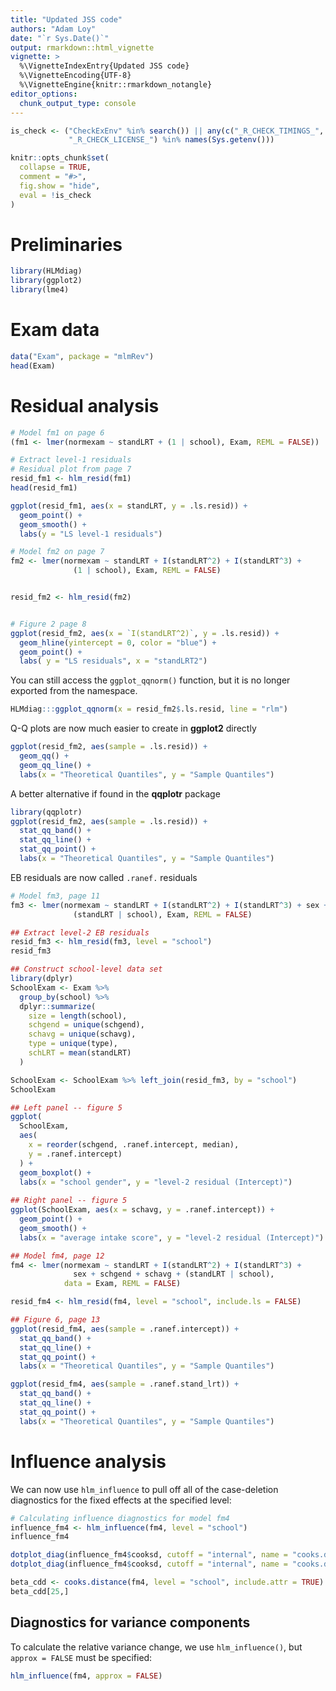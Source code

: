 ```yaml
---
title: "Updated JSS code"
authors: "Adam Loy"
date: "`r Sys.Date()`"
output: rmarkdown::html_vignette
vignette: >
  %\VignetteIndexEntry{Updated JSS code}
  %\VignetteEncoding{UTF-8}
  %\VignetteEngine{knitr::rmarkdown_notangle}
editor_options: 
  chunk_output_type: console
---
```


```r
is_check <- ("CheckExEnv" %in% search()) || any(c("_R_CHECK_TIMINGS_",
             "_R_CHECK_LICENSE_") %in% names(Sys.getenv()))

knitr::opts_chunk$set(
  collapse = TRUE,
  comment = "#>",
  fig.show = "hide",
  eval = !is_check
)
```

# Preliminaries

```r
library(HLMdiag)
library(ggplot2)
library(lme4)
```


# Exam data

```r
data("Exam", package = "mlmRev")
head(Exam)
```


# Residual analysis

```r
# Model fm1 on page 6
(fm1 <- lmer(normexam ~ standLRT + (1 | school), Exam, REML = FALSE))

# Extract level-1 residuals
# Residual plot from page 7
resid_fm1 <- hlm_resid(fm1)
head(resid_fm1)

ggplot(resid_fm1, aes(x = standLRT, y = .ls.resid)) + 
  geom_point() + 
  geom_smooth() +
  labs(y = "LS level-1 residuals")
```

```r
# Model fm2 on page 7
fm2 <- lmer(normexam ~ standLRT + I(standLRT^2) + I(standLRT^3) + 
              (1 | school), Exam, REML = FALSE)


resid_fm2 <- hlm_resid(fm2)


# Figure 2 page 8
ggplot(resid_fm2, aes(x = `I(standLRT^2)`, y = .ls.resid)) + 
  geom_hline(yintercept = 0, color = "blue") + 
  geom_point() +
  labs( y = "LS residuals", x = "standLRT2")
```


You can still access the `ggplot_qqnorm()` function, but it is no longer exported from the namespace.
```r
HLMdiag:::ggplot_qqnorm(x = resid_fm2$.ls.resid, line = "rlm")
```

Q-Q plots are now much easier to create in **ggplot2** directly

```r
ggplot(resid_fm2, aes(sample = .ls.resid)) +
  geom_qq() + 
  geom_qq_line() +
  labs(x = "Theoretical Quantiles", y = "Sample Quantiles")
```

A better alternative if found in the **qqplotr** package
```r
library(qqplotr)
ggplot(resid_fm2, aes(sample = .ls.resid)) +
  stat_qq_band() +
  stat_qq_line() + 
  stat_qq_point() +
  labs(x = "Theoretical Quantiles", y = "Sample Quantiles")
```

EB residuals are now called `.ranef.` residuals

```r
# Model fm3, page 11
fm3 <- lmer(normexam ~ standLRT + I(standLRT^2) + I(standLRT^3) + sex +
              (standLRT | school), Exam, REML = FALSE)

## Extract level-2 EB residuals
resid_fm3 <- hlm_resid(fm3, level = "school")
resid_fm3
```

```r
## Construct school-level data set
library(dplyr)
SchoolExam <- Exam %>%
  group_by(school) %>%
  dplyr::summarize(
    size = length(school),
    schgend = unique(schgend),
    schavg = unique(schavg),
    type = unique(type), 
    schLRT = mean(standLRT)
  )

SchoolExam <- SchoolExam %>% left_join(resid_fm3, by = "school")
SchoolExam

## Left panel -- figure 5
ggplot(
  SchoolExam, 
  aes(
    x = reorder(schgend, .ranef.intercept, median), 
    y = .ranef.intercept)
  ) +
  geom_boxplot() +
  labs(x = "school gender", y = "level-2 residual (Intercept)")
  
## Right panel -- figure 5
ggplot(SchoolExam, aes(x = schavg, y = .ranef.intercept)) +
  geom_point() +
  geom_smooth() +
  labs(x = "average intake score", y = "level-2 residual (Intercept)")
```

```r
## Model fm4, page 12
fm4 <- lmer(normexam ~ standLRT + I(standLRT^2) + I(standLRT^3) +
              sex + schgend + schavg + (standLRT | school), 
            data = Exam, REML = FALSE)

resid_fm4 <- hlm_resid(fm4, level = "school", include.ls = FALSE)

## Figure 6, page 13
ggplot(resid_fm4, aes(sample = .ranef.intercept)) +
  stat_qq_band() +
  stat_qq_line() + 
  stat_qq_point() +
  labs(x = "Theoretical Quantiles", y = "Sample Quantiles")

ggplot(resid_fm4, aes(sample = .ranef.stand_lrt)) +
  stat_qq_band() +
  stat_qq_line() + 
  stat_qq_point() +
  labs(x = "Theoretical Quantiles", y = "Sample Quantiles")

```


# Influence analysis

We can now use `hlm_influence` to pull off all of the case-deletion diagnostics for the fixed effects at the specified level:

```r
# Calculating influence diagnostics for model fm4
influence_fm4 <- hlm_influence(fm4, level = "school")
influence_fm4

dotplot_diag(influence_fm4$cooksd, cutoff = "internal", name = "cooks.distance")
dotplot_diag(influence_fm4$cooksd, cutoff = "internal", name = "cooks.distance", modify = "dotplot")
```

```r
beta_cdd <- cooks.distance(fm4, level = "school", include.attr = TRUE)
beta_cdd[25,]
```


## Diagnostics for variance components

To calculate the relative variance change, we use `hlm_influence()`, but `approx = FALSE` must be specified:

```r
hlm_influence(fm4, approx = FALSE)
```

